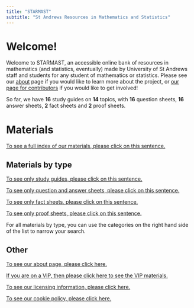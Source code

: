 ```yaml
---
title: "STARMAST"
subtitle: "St Andrews Resources in Mathematics and Statistics"
---
```


# Welcome!

Welcome to STARMAST, an accessible online bank of resources in mathematics (and statistics, eventually) made by University of St Andrews staff and students for any student of mathematics or statistics. Please see our [about](about.qmd) page if you would like to learn more about the project, or [our page for contributors](contribs.qmd) if you would like to get involved!

So far, we have **16** study guides on **14** topics, with **16** question sheets, **16** answer sheets, **2** fact sheets and **2** proof sheets.

<!-- # Guide of the month {-} -->

<!-- :::{#gotm} -->
<!-- ::: -->

# Materials {-}

<!-- :::{#contents} -->
<!-- ::: -->

[To see a full index of our materials, please click on this sentence.](fullindex.qmd)

## Materials by type {-}

[To see only study guides, please click on this sentence.](studyguidelist.qmd)

[To see only question and answer sheets, please click on this sentence.](qalist.qmd)

[To see only fact sheets, please click on this sentence.](fslist.qmd)

[To see only proof sheets, please click on this sentence.](pslist.qmd)

For all materials by type, you can use the categories on the right hand side of the list to narrow your search.

## Other {-}

[To see our about page, please click here.](about.qmd)

[If you are on a VIP, then please click here to see the VIP materials.](VIP.qmd)

[To see our licensing information, please click here.](license.qmd)

[To see our cookie policy, please click here.](cookies.qmd)

<!-- listing: -->
<!--   - id: contents -->
<!--     contents: -->
<!--       - "studyguidelist.qmd" -->
<!--       - "qalist.qmd" -->
<!--       - "fslist.qmd" -->
<!--       - "pslist.qmd" -->
<!--     type: grid -->
<!--   - id: gotm -->
<!--     type: default -->
<!--     contents: "studyguides/completingthesquare.qmd" -->
<!--     max-items: 1 -->